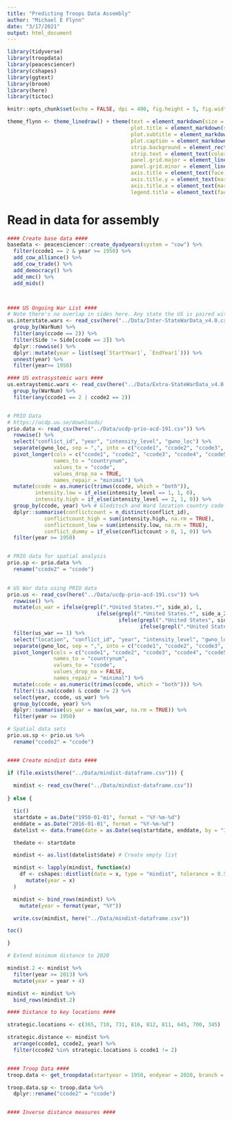 ```yaml
---
title: "Predicting Troops Data Assembly"
author: "Michael E Flynn"
date: "3/17/2021"
output: html_document
---
```



```r
library(tidyverse)
library(troopdata)
library(peacesciencer)
library(cshapes)
library(ggtext)
library(broom)
library(here)
library(tictoc)

knitr::opts_chunk$set(echo = FALSE, dpi = 400, fig.height = 5, fig.width = 8)

theme_flynn <- theme_linedraw() + theme(text = element_markdown(size = 11),
                                        plot.title = element_markdown(size = 16),
                                        plot.subtitle = element_markdown(size = 12),
                                        plot.caption = element_markdown(face = "italic", size = 8),
                                        strip.background = element_rect(fill = "gray80", color = "black"),
                                        strip.text = element_text(color = "black", face = "bold"),
                                        panel.grid.major = element_line(color = "gray70", size = 0.5),
                                        panel.grid.minor = element_line(color = "gray90", size = 0.25),
                                        axis.title = element_text(face = "bold", size = 12),
                                        axis.title.y = element_text(margin = margin(t = 0, r = 0.5, b = 0, l = 0, unit = "cm")),
                                        axis.title.x = element_text(margin = margin(t = 0.5, r = 0, b = 0, l = 0, unit = "cm")),
                                        legend.title = element_text(face = "bold"))

```


# Read in data for assembly 

```r


#### Create base data ####
basedata <- peacesciencer::create_dyadyears(system = "cow") %>% 
  filter(ccode1 == 2 & year >= 1950) %>% 
  add_cow_alliance() %>% 
  add_cow_trade() %>% 
  add_democracy() %>% 
  add_nmc() %>% 
  add_mids()



#### US Ongoing War List ####
# Note there's no overlap in sides here. Any state the US is paired with here is automatically on a different side. That is, the US is fighting them. 
us.interstate.wars <- read_csv(here("../Data/Inter-StateWarData_v4.0.csv")) %>% 
  group_by(WarNum) %>% 
  filter(any(ccode == 2)) %>%
  filter(Side != Side[ccode == 2]) %>%
  dplyr::rowwise() %>% 
  dplyr::mutate(year = list(seq(`StartYear1`, `EndYear1`))) %>% 
  unnest(year) %>% 
  filter(year>= 1950)

#### US extrasystemic wars ####
us.extraystemic.wars <- read_csv(here("../Data/Extra-StateWarData_v4.0.csv")) %>% 
  group_by(WarNum) %>% 
  filter(any(ccode1 == 2 | ccode2 == 2))


# PRIO Data
# https://ucdp.uu.se/downloads/
prio.data <- read_csv(here("../Data/ucdp-prio-acd-191.csv")) %>% 
  rowwise() %>% 
  select("conflict_id", "year", "intensity_level", "gwno_loc") %>% 
  separate(gwno_loc, sep = ",", into = c("ccode1", "ccode2", "ccode3", "ccode4" ,"ccode5", "ccode6")) %>% 
  pivot_longer(cols = c("ccode1", "ccode2", "ccode3", "ccode4", "ccode5", "ccode6"), 
               names_to = "countrynum", 
               values_to = "ccode", 
               values_drop_na = TRUE,
               names_repair = "minimal") %>% 
  mutate(ccode = as.numeric(trimws(ccode, which = "both")),
         intensity.low = if_else(intensity_level == 1, 1, 0),
         intensity.high = if_else(intensity_level == 2, 1, 0)) %>% 
  group_by(ccode, year) %>% # Gleditsch and Ward location country code and year
  dplyr::summarise(conflictcount = n_distinct(conflict_id),
            conflictcount_high = sum(intensity.high, na.rm = TRUE),
            conflictcount_low = sum(intensity.low, na.rm = TRUE),
            conflict_dummy = if_else(conflictcount > 0, 1, 0)) %>% 
  filter(year >= 1950)


# PRIO data for spatial analysis
prio.sp <- prio.data %>% 
  rename("ccode2" = "ccode")
  

# US War data using PRIO data
prio.us <- read_csv(here("../Data/ucdp-prio-acd-191.csv")) %>% 
  rowwise() %>% 
  mutate(us_war = ifelse(grepl(".*United States.*", side_a), 1, 
                             ifelse(grepl(".*United States.*", side_a_2nd), 1,
                                    ifelse(grepl(".*United States", side_b), 1,
                                           ifelse(grepl(".*United States.*", side_b_2nd), 1, 0))))) %>% 
  filter(us_war == 1) %>% 
  select("location", "conflict_id", "year", "intensity_level", "gwno_loc", "us_war") %>% 
  separate(gwno_loc, sep = ",", into = c("ccode1", "ccode2", "ccode3", "ccode4" ,"ccode5", "ccode6")) %>% 
  pivot_longer(cols = c("ccode1", "ccode2", "ccode3", "ccode4", "ccode5", "ccode6"), 
               names_to = "countrynum", 
               values_to = "ccode", 
               values_drop_na = FALSE,
               names_repair = "minimal") %>% 
  mutate(ccode = as.numeric(trimws(ccode, which = "both"))) %>% 
  filter(!is.na(ccode) & ccode != 2) %>% 
  select(year, ccode, us_war) %>% 
  group_by(ccode, year) %>% 
  dplyr::summarise(us_war = max(us_war, na.rm = TRUE)) %>% 
  filter(year >= 1950)

# Spatial data sets
prio.us.sp <- prio.us %>% 
  rename("ccode2" = "ccode")


#### Create mindist data ####

if (file.exists(here("../Data/mindist-dataframe.csv"))) {
  
  mindist <- read_csv(here("../Data/mindist-dataframe.csv"))
  
} else {

  tic()
  startdate = as.Date("1950-01-01", format = "%Y-%m-%d")
  enddate = as.Date("2016-01-01", format = "%Y-%m-%d")
  datelist <- data.frame(date = as.Date(seq(startdate, enddate, by = "1 year"), format = "%y-%m-%d"))

  thedate <- startdate

  mindist <- as.list(datelist$date) # Create empty list 

  mindist <- lapply(mindist, function(x) 
    df <- cshapes::distlist(date = x, type = "mindist", tolerance = 0.5, useGW = FALSE) %>% 
      mutate(year = x)
  )

  mindist <- bind_rows(mindist) %>% 
    mutate(year = format(year, "%Y"))

  write.csv(mindist, here("../Data/mindist-dataframe.csv"))

toc()

}

# Extend minimum distance to 2020

mindist.2 <- mindist %>% 
  filter(year >= 2013) %>% 
  mutate(year = year + 4)

mindist <- mindist %>% 
  bind_rows(mindist.2)

#### Distance to key locations #### 

strategic.locations <- c(365, 710, 731, 816, 812, 811, 645, 700, 345)

strategic.distance <- mindist %>% 
  arrange(ccode1, ccode2, year) %>% 
  filter(ccode2 %in% strategic.locations & ccode1 != 2) 


#### Troop Data ####
troop.data <- get_troopdata(startyear = 1950, endyear = 2020, branch = TRUE)

troop.data.sp <- troop.data %>% 
  dplyr::rename("ccode2" = "ccode")


#### Inverse distance measures ####
```

